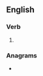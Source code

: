 ==English==

===Verb===
{{head|en|present participle}}

# {{present participle of|adulate|lang=en|nocat=1}}

===Anagrams===
* {{anagrams|en|Daignault}}